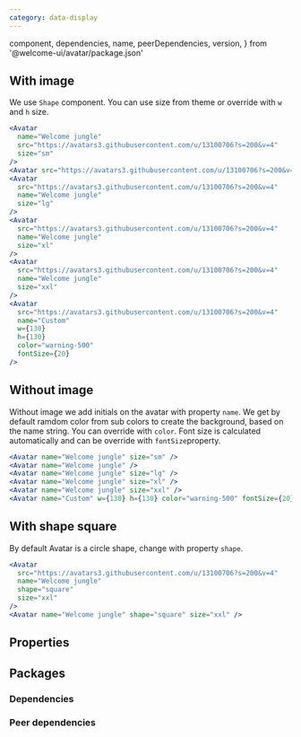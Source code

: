 ```yaml
---
category: data-display
---
```



  component,
  dependencies,
  name,
  peerDependencies,
  version,
} from '@welcome-ui/avatar/package.json'

<showcase
  version={version}
  name={name}
  component={component}
  description="Allows user to get an avatar with initials as a fallback letter when have no image."
/>

## With image

We use `Shape` component. You can use size from theme or override with `w` and `h` size.

```jsx row
<Avatar
  name="Welcome jungle"
  src="https://avatars3.githubusercontent.com/u/13100706?s=200&v=4"
  size="sm"
/>
<Avatar src="https://avatars3.githubusercontent.com/u/13100706?s=200&v=4" name="Welcome jungle" />
<Avatar
  src="https://avatars3.githubusercontent.com/u/13100706?s=200&v=4"
  name="Welcome jungle"
  size="lg"
/>
<Avatar
  src="https://avatars3.githubusercontent.com/u/13100706?s=200&v=4"
  name="Welcome jungle"
  size="xl"
/>
<Avatar
  src="https://avatars3.githubusercontent.com/u/13100706?s=200&v=4"
  name="Welcome jungle"
  size="xxl"
/>
<Avatar
  src="https://avatars3.githubusercontent.com/u/13100706?s=200&v=4"
  name="Custom"
  w={130}
  h={130}
  color="warning-500"
  fontSize={20}
/>
```

## Without image

Without image we add initials on the avatar with property `name`. We get by default ramdom color from sub colors to create the background, based on the name string. You can override with `color`. Font size is calculated automatically and can be override with `fontSize`property.

```jsx row
<Avatar name="Welcome jungle" size="sm" />
<Avatar name="Welcome jungle" />
<Avatar name="Welcome jungle" size="lg" />
<Avatar name="Welcome jungle" size="xl" />
<Avatar name="Welcome jungle" size="xxl" />
<Avatar name="Custom" w={130} h={130} color="warning-500" fontSize={20} />
```

## With shape square

By default Avatar is a circle shape, change with property `shape`.

```jsx row
<Avatar
  src="https://avatars3.githubusercontent.com/u/13100706?s=200&v=4"
  name="Welcome jungle"
  shape="square"
  size="xxl"
/>
<Avatar name="Welcome jungle" shape="square" size="xxl" />
```

## Properties

<props propTypes={props.propTypes.Avatar} />

## Packages

### Dependencies

<dependencies dependencies={dependencies} />

### Peer dependencies

<dependencies dependencies={peerDependencies} />
